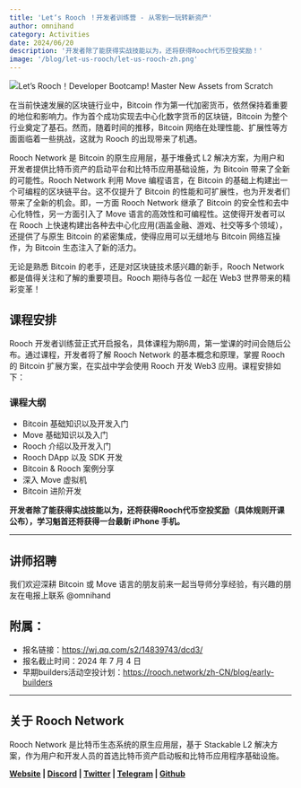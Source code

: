 ```yaml
---
title: 'Let‘s Rooch ！开发者训练营 - 从零到一玩转新资产'
author: omnihand
category: Activities
date: 2024/06/20
description: '开发者除了能获得实战技能以为，还将获得Rooch代币空投奖励！'
image: '/blog/let-us-rooch/let-us-rooch-zh.png'
---
```



<PostHeader />

![](/blog/let-us-rooch/let-us-rooch-en.png "Let’s Rooch！Developer Bootcamp! Master New Assets from Scratch")

在当前快速发展的区块链行业中，Bitcoin 作为第一代加密货币，依然保持着重要的地位和影响力。作为首个成功实现去中心化数字货币的区块链，Bitcoin 为整个行业奠定了基石。然而，随着时间的推移，Bitcoin 网络在处理性能、扩展性等方面面临着一些挑战，这就为 Rooch 的出现带来了机遇。

Rooch Network 是 Bitcoin 的原生应用层，基于堆叠式 L2 解决方案，为用户和开发者提供比特币资产的启动平台和比特币应用基础设施，为 Bitcoin 带来了全新的可能性。Rooch Network 利用 Move 编程语言，在 Bitcoin 的基础上构建出一个可编程的区块链平台。这不仅提升了 Bitcoin 的性能和可扩展性，也为开发者们带来了全新的机会。即，一方面 Rooch Network 继承了 Bitcoin 的安全性和去中心化特性，另一方面引入了 Move 语言的高效性和可编程性。这使得开发者可以在 Rooch 上快速构建出各种去中心化应用(涵盖金融、游戏、社交等多个领域），还提供了与原生 Bitcoin 的紧密集成，使得应用可以无缝地与 Bitcoin 网络互操作，为 Bitcoin 生态注入了新的活力。

无论是熟悉 Bitcoin 的老手，还是对区块链技术感兴趣的新手，Rooch Network 都是值得关注和了解的重要项目。Rooch 期待与各位 一起在 Web3 世界带来的精彩变革！

## 课程安排

Rooch 开发者训练营正式开启报名，具体课程为期6周，第一堂课的时间会随后公布。通过课程，开发者将了解 Rooch Network 的基本概念和原理，掌握 Rooch 的 Bitcoin 扩展方案，在实战中学会使用 Rooch 开发 Web3 应用。课程安排如下：

### 课程大纲

- Bitcoin 基础知识以及开发入门
- Move 基础知识以及入门
- Rooch 介绍以及开发入门
- Rooch DApp 以及 SDK 开发
- Bitcoin & Rooch 案例分享
- 深入 Move 虚拟机
- Bitcoin 进阶开发

**开发者除了能获得实战技能以为，还将获得Rooch代币空投奖励（具体规则开课公布），学习魁首还将获得一台最新 iPhone 手机。**

---

## 讲师招聘

我们欢迎深耕 Bitcoin 或 Move 语言的朋友前来一起当导师分享经验，有兴趣的朋友在电报上联系 @omnihand

## 附属：

- 报名链接：https://wj.qq.com/s2/14839743/dcd3/
- 报名截止时间：2024 年 7 月 4 日
- 早期builders活动空投计划：https://rooch.network/zh-CN/blog/early-builders

---

## 关于 Rooch Network

Rooch Network 是比特币生态系统的原生应用层，基于 Stackable L2 解决方案，作为用户和开发人员的首选比特币资产启动板和比特币应用程序基础设施。

**[Website](https://rooch.network/) | [Discord](https://discord.com/invite/rooch) | [Twitter](https://x.com/RoochNetwork) | [Telegram](https://t.me/roochnetwork) | [Github](https://github.com/rooch-network/)**
